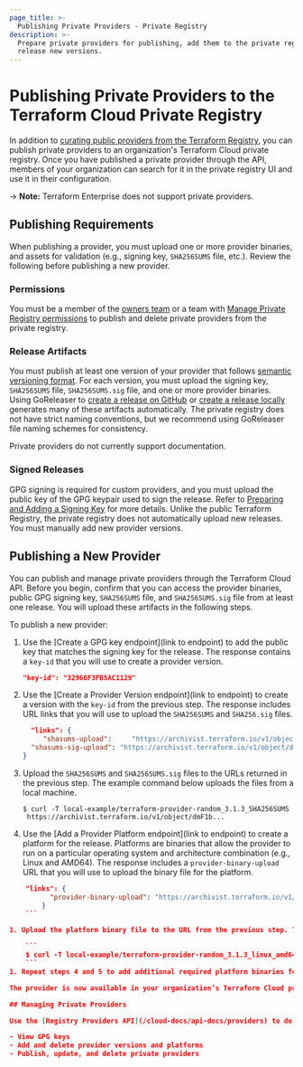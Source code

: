 ```yaml
---
page_title: >-
  Publishing Private Providers - Private Registry
description: >-
  Prepare private providers for publishing, add them to the private registry, and
  release new versions.
---
```


# Publishing Private Providers to the Terraform Cloud Private Registry

In addition to [curating public providers from the Terraform Registry](/cloud-docs/registry/add), you can publish private providers to an organization's Terraform Cloud private registry. Once you have published a private provider through the API, members of your organization can search for it in the private registry UI and use it in their configuration.

-> **Note:** Terraform Enterprise does not support private providers.

## Publishing Requirements

When publishing a provider, you must upload one or more provider binaries, and assets for validation (e.g., signing key, `SHA256SUMS` file, etc.). Review the following before publishing a new provider.

### Permissions

You must be a member of the [owners team](/cloud-docs/users-teams-organizations/permissions#organization-owners) or a team with [Manage Private Registry permissions](/cloud-docs/users-teams-organizations/permissions#manage-private-registry) to publish and delete private providers from the private registry.

### Release Artifacts

You must publish at least one version of your provider that follows [semantic versioning format](http://semver.org). For each version, you must upload the signing key, `SHA256SUMS` file, `SHA256SUMS.sig` file, and one or more provider binaries. Using GoReleaser to [create a release on GitHub](/registry/providers/publishing#creating-a-github-release) or [create a release locally](/registry/providers/publishing#using-goreleaser-locally) generates many of these artifacts automatically. The private registry does not have strict naming conventions, but we recommend using GoReleaser file naming schemes for consistency.

Private providers do not currently support documentation.

### Signed Releases

GPG signing is required for custom providers, and you must upload the public key of the GPG keypair used to sign the release. Refer to [Preparing and Adding a Signing Key](/registry/providers/publishing#preparing-and-adding-a-signing-key) for more details. Unlike the public Terraform Registry, the private registry does not automatically upload new releases. You must manually add new provider versions.

## Publishing a New Provider

You can publish and manage private providers through the Terraform Cloud API. Before you begin, confirm that you can access the provider binaries, public GPG signing key, `SHA256SUMS` file, and `SHA256SUMS.sig` file from at least one release. You will upload these artifacts in the following steps.

To publish a new provider:

1. Use the [Create a GPG key endpoint](link to endpoint) to add the public key that matches the signing key for the release. The response contains a `key-id` that you will use to create a provider version.

    ```json
    "key-id": "32966F3FB5AC1129"
    ```
1. Use the [Create a Provider Version endpoint](link to endpoint) to create a version with the `key-id` from the previous step. The response includes URL links that you will use to upload the `SHA256SUMS` and `SHA256.sig` files.

    ```json
      "links": {
         "shasums-upload":     "https://archivist.terraform.io/v1/object/dmF1b...",
      "shasums-sig-upload": "https://archivist.terraform.io/v1/object/dmF1b..."
    }
    ```

1. Upload the `SHA256SUMS` and `SHA256SUMS.sig` files to the URLs returned in the previous step. The example command below uploads the files from a local machine.

    ```
    $ curl -T local-example/terraform-provider-random_3.1.3_SHA256SUMS
     https://archivist.terraform.io/v1/object/dmF1b...
    ```
1. Use the [Add a Provider Platform endpoint](link to endpoint) to create a platform for the release. Platforms are binaries that allow the provider to run on a particular operating system and architecture combination (e.g., Linux and AMD64). The response includes a `provider-binary-upload` URL that you will use to upload the binary file for the platform.

```json
    "links": {
          "provider-binary-upload": "https://archivist.terraform.io/v1/object/dmF1b45c..."
        }
    ```

1. Upload the platform binary file to the URL from the previous step. The example command below uploads the binary from a local machine.

    ```
    $ curl -T local-example/terraform-provider-random_3.1.3_linux_amd64.zip <https://archivist.terraform.io/v1/object/dmF1b45c...>
    ```
1. Repeat steps 4 and 5 to add additional required platform binaries for the release.

The provider is now available in your organization’s Terraform Cloud private registry. Users can search for it in the private registry UI and begin using it in configurations.

## Managing Private Providers

Use the [Registry Providers API](/cloud-docs/api-docs/providers) to do the following:

- View GPG keys
- Add and delete provider versions and platforms
- Publish, update, and delete private providers
